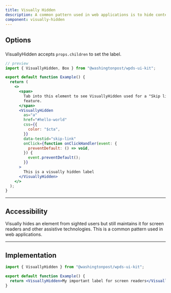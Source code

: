 ```yaml
---
title: Visually Hidden
description: A common pattern used in web applications is to hide content from sighted users but still maintain it for screen readers.
component: visually-hidden
---
```


## Options

###

VisuallyHidden accepts `props.children` to set the label.

```jsx
// preview
import { VisuallyHidden, Box } from "@washingtonpost/wpds-ui-kit";

export default function Example() {
  return (
    <>
      <span>
        Tab into this element to see VisuallyHidden used for a "Skip link"
        feature.
      </span>
      <VisuallyHidden
        as="a"
        href="#hello-world"
        css={{
          color: "$cta",
        }}
        data-testid="skip-link"
        onClick={function onClickHandler(event: {
          preventDefault: () => void,
        }) {
          event.preventDefault();
        }}
      >
        This is a visually hidden label
      </VisuallyHidden>
    </>
  );
}
```

---

## Accessibility

Visually hides an element from sighted users but still maintains it for screen readers and other assistive technologies. This is a common pattern used in web applications.

---

## Implementation

```jsx
import { VisuallyHidden } from "@washingtonpost/wpds-ui-kit";

export default function Example() {
  return <VisuallyHidden>My important label for screen readers</VisuallyHidden>;
}
```
